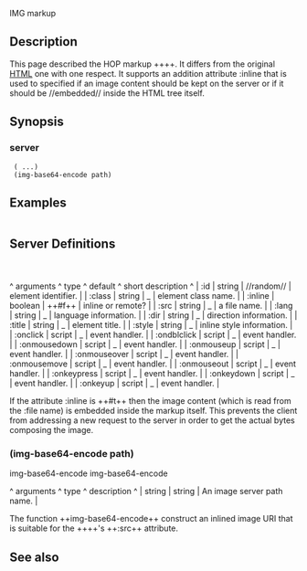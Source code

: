 <doc> IMG markup

== Description ==

This page described the HOP markup ++<IMG>++. It differs from the original
[[http://www.w3.org/TR/html4/|HTML]] one with one respect. It supports
an addition attribute :inline that is used to specified if an image
content should be kept on the server or if it should be //embedded//
inside the HTML tree itself.

== Synopsis ==

=== server ===

  (<IMG> ...)
  (img-base64-encode path)

== Examples ==

<example><IMG></example>

== Server Definitions ==
<server>

=== <IMG> ===
<markup> <IMG>

<arguments>
^  arguments    ^   type     ^   default    ^  short description                   ^
| :id           |  string    |  //random//  | element identifier.                  |
| :class        |  string    |     _        | element class name.                  |
| :inline       |  boolean   |   ++#f++     | inline or remote?                    |
| :src          |  string    |     _        | a file name.                         |
| :lang         |  string    |     _        | language information.                |
| :dir          |  string    |     _        | direction information.               |
| :title        |  string    |     _        | element title.                       |
| :style        |  string    |     _        | inline style information.            |
| :onclick      |  script    |     _        | event handler.                       |
| :ondblclick   |  script    |     _        | event handler.                       |
| :onmousedown  |  script    |     _        | event handler.                       |
| :onmouseup    |  script    |     _        | event handler.                       |
| :onmouseover  |  script    |     _        | event handler.                       |
| :onmousemove  |  script    |     _        | event handler.                       |
| :onmouseout   |  script    |     _        | event handler.                       |
| :onkeypress   |  script    |     _        | event handler.                       |
| :onkeydown    |  script    |     _        | event handler.                       |
| :onkeyup      |  script    |     _        | event handler.                       |
</arguments>

If the attribute :inline is ++#t++ then the image content 
(which is read from the :file name) is embedded inside the markup
itself. This prevents the client from addressing a new request
to the server in order to get the actual bytes composing the image.

</markup>
</server>

=== (img-base64-encode path) ===
<procedure> img-base64-encode
<function> img-base64-encode

<arguments>
^  arguments  ^   type   ^   description                                   ^
| string      |  string  | An image server path name.                      |
</arguments>

The function ++img-base64-encode++ construct an inlined image URI that
is suitable for the ++<IMG>++'s ++:src++ attribute.
</procedure>

== See also ==
<see-also><IMG></see-also>

</doc>
